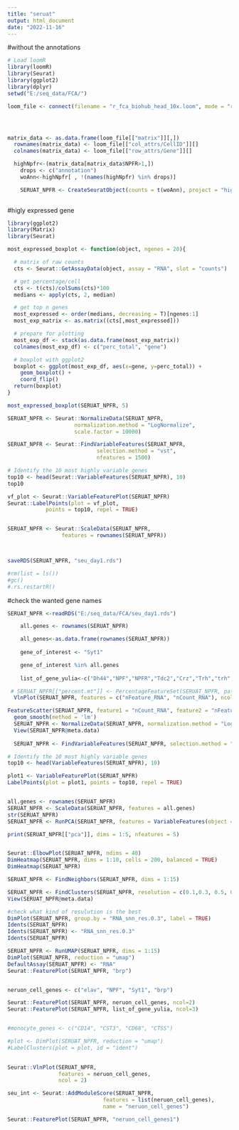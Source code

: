 ```yaml
---
title: "seruat"
output: html_document
date: "2022-11-16"
---
```


#without the annotations
```r
# Load loomR
library(loomR)
library(Seurat)
library(ggplot2)
library(dplyr)
setwd("E:/seq_data/FCA/")

loom_file <- connect(filename = "r_fca_biohub_head_10x.loom", mode = "r+", skip.validate=TRUE)




matrix_data <- as.data.frame(loom_file[["matrix"]][,])
  rownames(matrix_data) <- loom_file[["col_attrs/CellID"]][]
  colnames(matrix_data) <- loom_file[["row_attrs/Gene"]][]

  highNpfr<-(matrix_data[matrix_data$NPFR>1,])
    drops <- c("annotation")
    woAnn<-highNpfr[ , !(names(highNpfr) %in% drops)]

    SERUAT_NPFR <- CreateSeuratObject(counts = t(woAnn), project = "high Npfr", min.cells = 0, min.features=0)
  

```
#higly expressed gene
```r
library(ggplot2)
library(Matrix)
library(Seurat)

most_expressed_boxplot <- function(object, ngenes = 20){

  # matrix of raw counts
  cts <- Seurat::GetAssayData(object, assay = "RNA", slot = "counts")

  # get percentage/cell
  cts <- t(cts)/colSums(cts)*100
  medians <- apply(cts, 2, median)

  # get top n genes
  most_expressed <- order(medians, decreasing = T)[ngenes:1]
  most_exp_matrix <- as.matrix((cts[,most_expressed]))

  # prepare for plotting
  most_exp_df <- stack(as.data.frame(most_exp_matrix))
  colnames(most_exp_df) <- c("perc_total", "gene")

  # boxplot with ggplot2
  boxplot <- ggplot(most_exp_df, aes(x=gene, y=perc_total)) +
    geom_boxplot() +
    coord_flip()
  return(boxplot)
}

most_expressed_boxplot(SERUAT_NPFR, 5)

```



```r
SERUAT_NPFR <- Seurat::NormalizeData(SERUAT_NPFR,
                     normalization.method = "LogNormalize",
                     scale.factor = 10000)

SERUAT_NPFR <- Seurat::FindVariableFeatures(SERUAT_NPFR,
                            selection.method = "vst",
                            nfeatures = 1500)

# Identify the 10 most highly variable genes
top10 <- head(Seurat::VariableFeatures(SERUAT_NPFR), 10)
top10

vf_plot <- Seurat::VariableFeaturePlot(SERUAT_NPFR)
Seurat::LabelPoints(plot = vf_plot,
            points = top10, repel = TRUE)


SERUAT_NPFR <- Seurat::ScaleData(SERUAT_NPFR,
                 features = rownames(SERUAT_NPFR))



saveRDS(SERUAT_NPFR, "seu_day1.rds")

#rm(list = ls())
#gc()
#.rs.restartR()
```

#check the wanted gene names

```r


SERUAT_NPFR <-readRDS("E:/seq_data/FCA/seu_day1.rds")

    all.genes <- rownames(SERUAT_NPFR)

    all_genes<-as.data.frame(rownames(SERUAT_NPFR))
    
    gene_of_interest <- "Syt1"

    gene_of_interest %in% all.genes
  
    list_of_gene_yulia<-c("Dh44","NPF","NPFR","Tdc2","Crz","Trh","trh","fru","Syt1")

```



```r

  


 # SERUAT_NPFR[["percent.mt"]] <- PercentageFeatureSet(SERUAT_NPFR, pattern = "^MT-")
  VlnPlot(SERUAT_NPFR, features = c("nFeature_RNA", "nCount_RNA"), ncol = 2)

FeatureScatter(SERUAT_NPFR, feature1 = "nCount_RNA", feature2 = "nFeature_RNA") +
  geom_smooth(method = 'lm')
  SERUAT_NPFR <- NormalizeData(SERUAT_NPFR, normalization.method = "LogNormalize", scale.factor = 10000)
  View(SERUAT_NPFR@meta.data)
  
  SERUAT_NPFR <- FindVariableFeatures(SERUAT_NPFR, selection.method = "vst", nfeatures = 2000)

# Identify the 10 most highly variable genes
top10 <- head(VariableFeatures(SERUAT_NPFR), 10)

plot1 <- VariableFeaturePlot(SERUAT_NPFR)
LabelPoints(plot = plot1, points = top10, repel = TRUE)


all.genes <- rownames(SERUAT_NPFR)
SERUAT_NPFR <- ScaleData(SERUAT_NPFR, features = all.genes)
str(SERUAT_NPFR)
SERUAT_NPFR <- RunPCA(SERUAT_NPFR, features = VariableFeatures(object = SERUAT_NPFR))

print(SERUAT_NPFR[["pca"]], dims = 1:5, nfeatures = 5)


Seurat::ElbowPlot(SERUAT_NPFR, ndims = 40)
DimHeatmap(SERUAT_NPFR, dims = 1:10, cells = 200, balanced = TRUE)
DimHeatmap(SERUAT_NPFR)

SERUAT_NPFR <- FindNeighbors(SERUAT_NPFR, dims = 1:15)

SERUAT_NPFR <- FindClusters(SERUAT_NPFR, resolution = c(0.1,0.3, 0.5, 0.7, 1))
View(SERUAT_NPFR@meta.data)

#check what kind of resulution is the best
DimPlot(SERUAT_NPFR, group.by = "RNA_snn_res.0.3", label = TRUE)
Idents(SERUAT_NPFR)
Idents(SERUAT_NPFR) <- "RNA_snn_res.0.3"
Idents(SERUAT_NPFR)

SERUAT_NPFR <- RunUMAP(SERUAT_NPFR, dims = 1:15)
DimPlot(SERUAT_NPFR, reduction = "umap")
DefaultAssay(SERUAT_NPFR) <- "RNA"
Seurat::FeaturePlot(SERUAT_NPFR, "brp")


neruon_cell_genes <- c("elav", "NPF", "Syt1", "brp")

Seurat::FeaturePlot(SERUAT_NPFR, neruon_cell_genes, ncol=2)
Seurat::FeaturePlot(SERUAT_NPFR, list_of_gene_yulia, ncol=3)


#monocyte_genes <- c("CD14", "CST3", "CD68", "CTSS")

#plot <- DimPlot(SERUAT_NPFR, reduction = "umap")
#LabelClusters(plot = plot, id = "ident")
  

Seurat::VlnPlot(SERUAT_NPFR,
                features = neruon_cell_genes,
                ncol = 2)

seu_int <- Seurat::AddModuleScore(SERUAT_NPFR,
                              features = list(neruon_cell_genes),
                              name = "neruon_cell_genes")

Seurat::FeaturePlot(SERUAT_NPFR, "neruon_cell_genes1")

```

